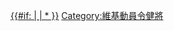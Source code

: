 {{Encourage|title=維基動員令{{{type|}}}健將|stripe=1|bgcolor=green|stripecolor=yellow|fontcolor=yellow|align={{{align|right}}}}}<includeonly>[[Category:維基動員令健將|{{#if: {{{1}}} | {{{1}}}{{PAGENAME}} | *{{PAGENAME}} }}]]</includeonly><noinclude>
[[Category:維基動員令健將]]
</noinclude>
